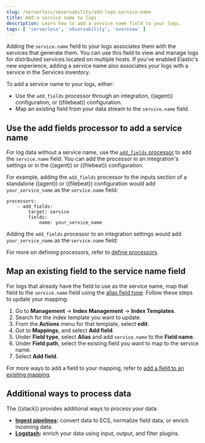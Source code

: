 ```yaml
---
slug: /serverless/observability/add-logs-service-name
title: Add a service name to logs
description: Learn how to add a service name field to your logs.
tags: [ 'serverless', 'observability', 'overview' ]
---
```


Adding the `service.name` field to your logs associates them with the services that generate them.
You can use this field to view and manage logs for distributed services located on multiple hosts.
If you've enabled Elastic's new experience, adding a service name also associates your logs with a service in the <DocLink slug="/serverless/observability/apm-services">Services inventory</DocLink>.

To add a service name to your logs, either:

- Use the `add_fields` processor through an integration, ((agent)) configuration, or ((filebeat)) configuration.
- Map an existing field from your data stream to the `service.name` field.

## Use the add fields processor to add a service name
For log data without a service name, use the [`add_fields` processor](((fleet-guide))/add_fields-processor.html) to add the `service.name` field.
You can add the processor in an integration's settings or in the ((agent)) or ((filebeat)) configuration.

For example, adding the `add_fields` processor to the inputs section of a standalone ((agent)) or ((filebeat)) configuration would add `your_service_name` as the `service.name` field:

```console
processors:
    - add_fields:
        target: service
        fields:
            name: your_service_name
```

Adding the `add_fields` processor to an integration settings would add `your_service_name` as the `service.name` field:

<DocImage size="2" url="../images/add-field-processor.png" alt="Add the add_fields processor to an integration" />

For more on defining processors, refer to [define processors](((fleet-guide))/elastic-agent-processor-configuration.html).

## Map an existing field to the service name field

For logs that already have the field to use as the service name, map that field to the `service.name` field using the [alias field type](((ref))/field-alias.html).
Follow these steps to update your mapping:

1. Go to **Management** → **Index Management** → **Index Templates**.
1. Search for the index template you want to update.
1. From the **Actions** menu for that template, select **edit**.
1. Got to **Mappings**, and select **Add field**.
1. Under **Field type**, select **Alias** and add `service.name` to the **Field name**.
1. Under **Field path**, select the existing field you want to map to the service name.
1. Select **Add field**.

For more ways to add a field to your mapping, refer to [add a field to an existing mapping](((ref))/explicit-mapping.html#add-field-mapping.html).

## Additional ways to process data

The ((stack)) provides additional ways to process your data:

- **[Ingest pipelines](((ref))/ingest.html):** convert data to ECS, normalize field data, or enrich incoming data.
- **[Logstash](((logstash-ref))/introduction.html):** enrich your data using input, output, and filter plugins.